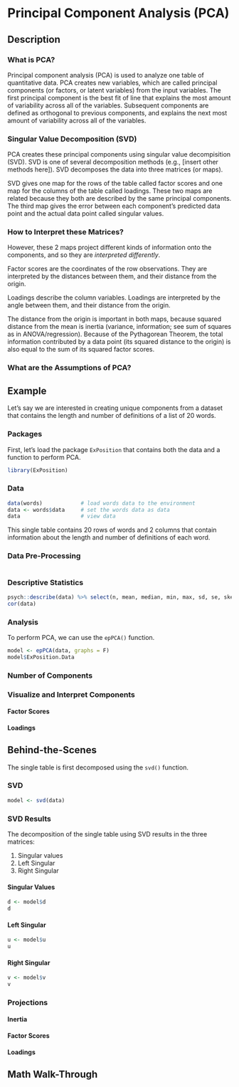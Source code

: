 # Principal Component Analysis (PCA)

## Description

### What is PCA? {#pca_intro}

Principal component analysis (PCA) is used to analyze one table of quantitative data. PCA creates new variables, which are called principal components (or factors, or latent variables) from the input variables. The first principal component is the best fit of line that explains the most amount of variability across all of the variables. Subsequent components are defined as orthogonal to previous components, and explains the next most amount of variability across all of the variables.

### Singular Value Decomposition (SVD)

PCA creates these principal components using singular value decompisition (SVD). SVD is one of several decomposition methods (e.g., [insert other methods here]). SVD decomposes the data into three matrices (or maps).

SVD gives one map for the rows of the table called factor scores and one map for the columns of the table called loadings. These two maps are related because they both are described by the same principal components. The third map gives the error between each component's predicted data point and the actual data point called singular values.

### How to Interpret these Matrices?

However, these 2 maps project different kinds of information onto the components, and so they are *interpreted differently*. 

Factor scores are the coordinates of the row observations. They are interpreted by the distances between them, and their distance from the origin. 

Loadings describe the column variables. Loadings are interpreted by the angle between them, and their distance from the origin. 

The distance from the origin is important in both maps, because squared distance from the mean is inertia (variance, information; see sum of squares as in ANOVA/regression). Because of the Pythagorean Theorem, the total information contributed by a data point (its squared distance to the origin) is also equal to the sum of its squared factor scores. 

### What are the Assumptions of PCA?

## Example

Let's say we are interested in creating unique components from a dataset that contains the length and number of definitions of a list of 20 words.

### Packages

First, let's load the package `ExPosition` that contains both the data and a function to perform PCA.

```r
library(ExPosition)
```

### Data
```r
data(words)            # load words data to the environment
data <- words$data     # set the words data as data
data                   # view data
```

This single table contains 20 rows of words and 2 columns that contain information about the length and number of definitions of each word. 

### Data Pre-Processing
```r

```

### Descriptive Statistics
```r
psych::describe(data) %>% select(n, mean, median, min, max, sd, se, skew, kurtosis)
cor(data)
```

### Analysis

To perform PCA, we can use the `epPCA()` function.

```r
model <- epPCA(data, graphs = F)
model$ExPosition.Data
```

### Number of Components

### Visualize and Interpret Components

#### Factor Scores

#### Loadings

## Behind-the-Scenes

The single table is first decomposed using the `svd()` function.

### SVD

```r
model <- svd(data)
```

### SVD Results

The decomposition of the single table using SVD results in the three matrices: 

1. Singular values
2. Left Singular
3. Right Singular

#### Singular Values
```r
d <- model$d
d
```

#### Left Singular
```r
u <- model$u
u
```

#### Right Singular
```r
v <- model$v
v
```

### Projections

#### Inertia

#### Factor Scores

#### Loadings

## Math Walk-Through